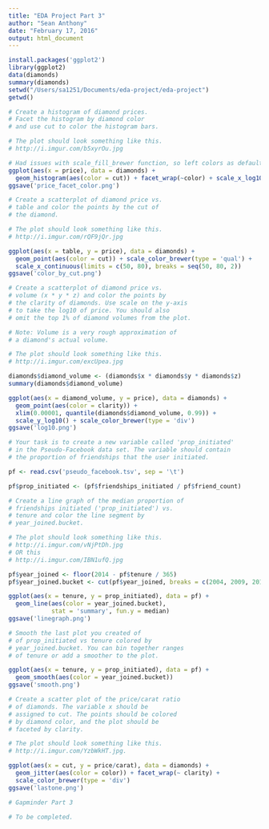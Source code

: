 ```yaml
---
title: "EDA Project Part 3"
author: "Sean Anthony"
date: "February 17, 2016"
output: html_document
---
```


```r
install.packages('ggplot2')
library(ggplot2)
data(diamonds)
summary(diamonds)
setwd("/Users/sa1251/Documents/eda-project/eda-project")
getwd()

```


```r
# Create a histogram of diamond prices.
# Facet the histogram by diamond color
# and use cut to color the histogram bars.

# The plot should look something like this.
# http://i.imgur.com/b5xyrOu.jpg

# Had issues with scale_fill_brewer function, so left colors as default. 
ggplot(aes(x = price), data = diamonds) +
  geom_histogram(aes(color = cut)) + facet_wrap(~color) + scale_x_log10()
ggsave('price_facet_color.png')
```


```r
# Create a scatterplot of diamond price vs.
# table and color the points by the cut of
# the diamond.

# The plot should look something like this.
# http://i.imgur.com/rQF9jQr.jpg

ggplot(aes(x = table, y = price), data = diamonds) + 
  geom_point(aes(color = cut)) + scale_color_brewer(type = 'qual') +
  scale_x_continuous(limits = c(50, 80), breaks = seq(50, 80, 2))
ggsave('color_by_cut.png')
```

```r
# Create a scatterplot of diamond price vs.
# volume (x * y * z) and color the points by
# the clarity of diamonds. Use scale on the y-axis
# to take the log10 of price. You should also
# omit the top 1% of diamond volumes from the plot.

# Note: Volume is a very rough approximation of
# a diamond's actual volume.

# The plot should look something like this.
# http://i.imgur.com/excUpea.jpg

diamonds$diamond_volume <- (diamonds$x * diamonds$y * diamonds$z)
summary(diamonds$diamond_volume)

ggplot(aes(x = diamond_volume, y = price), data = diamonds) + 
  geom_point(aes(color = clarity)) + 
  xlim(0.00001, quantile(diamonds$diamond_volume, 0.99)) +
  scale_y_log10() + scale_color_brewer(type = 'div')
ggsave('log10.png')
```


```r
# Your task is to create a new variable called 'prop_initiated'
# in the Pseudo-Facebook data set. The variable should contain
# the proportion of friendships that the user initiated.

pf <- read.csv('pseudo_facebook.tsv', sep = '\t')

pf$prop_initiated <- (pf$friendships_initiated / pf$friend_count)
```


```r
# Create a line graph of the median proportion of
# friendships initiated ('prop_initiated') vs.
# tenure and color the line segment by
# year_joined.bucket.

# The plot should look something like this.
# http://i.imgur.com/vNjPtDh.jpg
# OR this
# http://i.imgur.com/IBN1ufQ.jpg

pf$year_joined <- floor(2014 - pf$tenure / 365)
pf$year_joined.bucket <- cut(pf$year_joined, breaks = c(2004, 2009, 2011, 2012, 2014))

ggplot(aes(x = tenure, y = prop_initiated), data = pf) +
  geom_line(aes(color = year_joined.bucket),
            stat = 'summary', fun.y = median)
ggsave('linegraph.png')
```


```r
# Smooth the last plot you created of
# of prop_initiated vs tenure colored by
# year_joined.bucket. You can bin together ranges
# of tenure or add a smoother to the plot.

ggplot(aes(x = tenure, y = prop_initiated), data = pf) +
  geom_smooth(aes(color = year_joined.bucket))
ggsave('smooth.png')
```


```r
# Create a scatter plot of the price/carat ratio
# of diamonds. The variable x should be
# assigned to cut. The points should be colored
# by diamond color, and the plot should be
# faceted by clarity.

# The plot should look something like this.
# http://i.imgur.com/YzbWkHT.jpg.

ggplot(aes(x = cut, y = price/carat), data = diamonds) +
  geom_jitter(aes(color = color)) + facet_wrap(~ clarity) + 
  scale_color_brewer(type = 'div')
ggsave('lastone.png')
```

```r
# Gapminder Part 3

# To be completed. 
```

